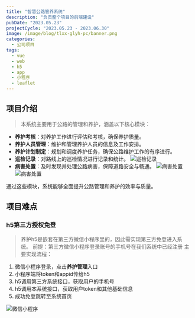 ```yaml
---
title: "智慧公路管养系统"
description: "负责整个项目的前端建设"
pubDate: "2023.05.23"
projectCycle: "2023.05.23 - 2023.06.30"
image: /image/blog/tlxx-glyh-pc/banner.png
categories:
  - 公司项目
tags:
  - vue
  - web
  - h5
  - app
  - 小程序
  - leaflet
---
```


## 项目介绍

> 本系统主要用于公路的管理和养护，涵盖以下核心模块：
- **养护考核**：对养护工作进行评估和考核，确保养护质量。
- **养护人员管理**：维护和管理养护人员的信息及工作安排。
- **养护计划制定**：规划和调度养护任务，确保公路维护工作的有序进行。
- **巡检记录**：对路线上的巡检情况进行记录和统计。
![巡检记录](/image/blog/tlxx-glyh-pc/inspection.png)
- **病害处置**：及时发现并处理公路病害，保障道路安全与畅通。
![病害处置](/image/blog/tlxx-glyh-pc/dispose.png)
![病害处置](/image/blog/tlxx-glyh-pc/h5.png)

通过这些模块，系统能够全面提升公路管理和养护的效率与质量。

## 项目难点

### h5第三方授权免登
> 养护h5是嵌套在第三方微信小程序里的，因此需实现第三方免登进入系统。
前提：第三方微信小程序登录账号的手机号在我们系统中已经注册
主要实现流程：
1. 微信小程序登录，点击**养护管理**入口
2. 小程序端将token和appid传给h5
3. h5调用第三方系统接口，获取用户的手机号
4. h5调用本系统接口，获取用户token和其他基础信息
5. 成功免登跳转至系统首页

![微信小程序](/image/blog/highway-gateway-pc/app.png)
